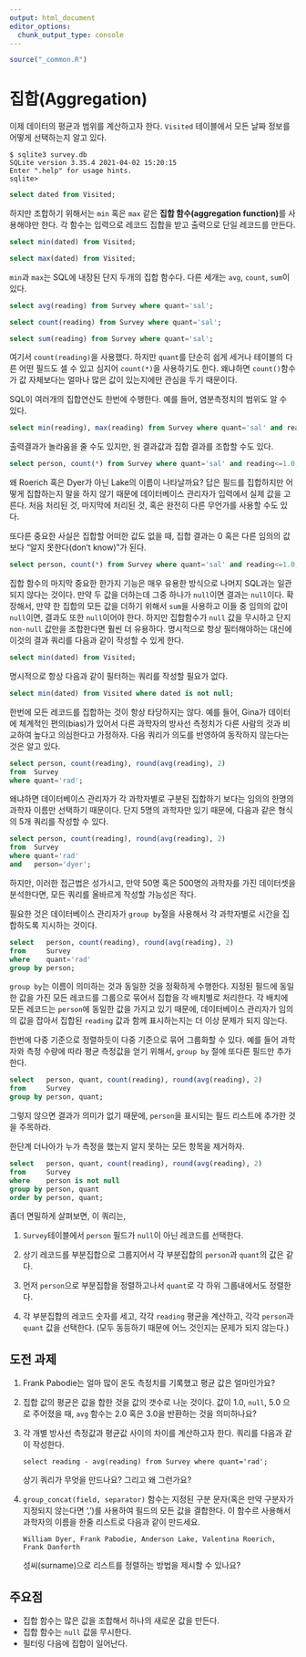 ```yaml
---
output: html_document
editor_options: 
  chunk_output_type: console
---
```


```r
source("_common.R")
```


# 집합(Aggregation) {#database-agg}

이제 데이터의 평균과 범위를 계산하고자 한다. `Visited` 테이블에서 모든 날짜 정보를 어떻게 선택하는지 알고 있다.

```
$ sqlite3 survey.db
SQLite version 3.35.4 2021-04-02 15:20:15
Enter ".help" for usage hints.
sqlite>
```


```sql
select dated from Visited;
```


하지만 조합하기 위해서는 `min` 혹은 `max` 같은 **집합 함수(aggregation function)**를 사용해야만 한다.
각 함수는 입력으로 레코드 집합을 받고 출력으로 단일 레코드를 만든다.


```sql
select min(dated) from Visited;
```

<!-- ![SQL 집합함수 최소값(min) 찾는 과정](assets/images/database/sql-aggregation.svg) -->



```sql
select max(dated) from Visited;
```


`min`과 `max`는 SQL에 내장된 단지 두개의 집합 함수다.
다른 세개는 `avg`, `count`, `sum`이 있다.



```sql
select avg(reading) from Survey where quant='sal';
```

```sql
select count(reading) from Survey where quant='sal';
```


```sql
select sum(reading) from Survey where quant='sal';
```



여기서 `count(reading)`을 사용했다. 하지만 `quant`를 단순히 쉽게 세거나 테이블의 다른 어떤 필드도 셀 수 있고 심지어 `count(*)`을 사용하기도 한다.
왜냐하면 `count()`함수가 값 자체보다는 얼마나 많은 값이 있는지에만 관심을 두기 때문이다.

SQL이 여러개의 집합연산도 한번에 수행한다. 예를 들어, 염분측정치의 범위도 알 수 있다.

```sql
select min(reading), max(reading) from Survey where quant='sal' and reading<=1.0;
```


출력결과가 놀라움을 줄 수도 있지만, 원 결과값과 집합 결과를 조합할 수도 있다.


```sql
select person, count(*) from Survey where quant='sal' and reading<=1.0;
```


왜 Roerich 혹은 Dyer가 아닌 Lake의 이름이 나타날까요?
답은 필드를 집합하지만 어떻게 집합하는지 말을 하지 않기 때문에 데이터베이스 관리자가 입력에서 실제 값을 고른다.
처음 처리된 것, 마지막에 처리된 것, 혹은 완전히 다른 무언가를 사용할 수도 있다.

또다른 중요한 사실은 집합할 어떠한 값도 없을 때, 집합 결과는 0 혹은 다른 임의의 값 보다 "알지 못한다(don't know)"가 된다.

```sql
select person, count(*) from Survey where quant='sal' and reading<=1.0;
```


집합 함수의 마지막 중요한 한가지 기능은 매우 유용한 방식으로 나머지 SQL과는 일관되지 않다는 것이다.
만약 두 값을 더하는데 그중 하나가 `null`이면 결과는 `null`이다.
확장해서, 만약 한 집합의 모든 값을 더하기 위해서 `sum`을 사용하고 이들 중 임의의 값이 `null`이면,
결과도 또한 `null`이어야 한다. 하지만 집합함수가 `null` 값을 무시하고 단지 `non-null` 값만을 조합한다면 훨씬 더 유용하다.
명시적으로 항상 필터해야하는 대신에 이것의 결과 쿼리를 다음과 같이 작성할 수 있게 한다.

```sql
select min(dated) from Visited;
```

명시적으로 항상 다음과 같이 필터하는 쿼리를 작성할 필요가 없다.

```sql
select min(dated) from Visited where dated is not null;
```


한번에 모든 레코드를 집합하는 것이 항상 타당하지는 않다.
예를 들어, Gina가 데이터에 체계적인 편의(bias)가 있어서 다른 과학자의 방사선 측정치가 다른 사람의 것과 비교하여 높다고 의심한다고 가정하자.
다음 쿼리가 의도를 반영하여 동작하지 않는다는 것은 알고 있다.

```sql
select person, count(reading), round(avg(reading), 2)
from  Survey
where quant='rad';
```


왜냐하면 데이터베이스 관리자가 각 과학자별로 구분된 집합하기 보다는 임의의 한명의 과학자 이름만 선택하기 때문이다.
단지 5명의 과학자만 있기 때문에, 다음과 같은 형식의 5개 쿼리를 작성할 수 있다.

```sql
select person, count(reading), round(avg(reading), 2)
from  Survey
where quant='rad'
and   person='dyer';
```


하지만, 이러한 접근법은 성가시고, 만약 50명 혹은 500명의 과학자를 가진 데이터셋을 분석한다면,
모든 쿼리를 올바르게 작성할 가능성은 작다.

필요한 것은 데이터베이스 관리자가 `group by`절을 사용해서 각 과학자별로 시간을 집합하도록 지시하는 것이다.

```sql
select   person, count(reading), round(avg(reading), 2)
from     Survey
where    quant='rad'
group by person;
```



`group by`는 이름이 의미하는 것과 동일한 것을 정확하게 수행한다.
지정된 필드에 동일한 값을 가진 모든 레코드를 그룹으로 묶어서 집합을 각 배치별로 처리한다.
각 배치에 모든 레코드는 `person`에 동일한 값을 가지고 있기 때문에, 
데이터베이스 관리자가 임의의 값을 잡아서 집합된 `reading` 값과 함께 표시하는지는 더 이상 문제가 되지 않는다.


한번에 다중 기준으로 정렬하듯이 다중 기준으로 묶어 그룹화할 수 있다. 
예를 들어 과학자와 측정 수량에 따라 평균 측정값을 얻기 위해서, 
`group by` 절에 또다른 필드만 추가한다.


```sql
select   person, quant, count(reading), round(avg(reading), 2)
from     Survey
group by person, quant;
```


그렇지 않으면 결과가 의미가 없기 때문에, `person`을 표시되는 필드 리스트에 추가한 것을 주목하라.

한단계 더나아가 누가 측정을 했는지 알지 못하는 모든 항목을 제거하자.


```sql
select   person, quant, count(reading), round(avg(reading), 2)
from     Survey
where    person is not null
group by person, quant
order by person, quant;
```



좀더 면밀하게 살펴보면, 이 쿼리는,

1.  `Survey`테이블에서 `person` 필드가 `null`이 아닌 레코드를 선택한다.

2.  상기 레코드를 부분집합으로 그룹지어서 각 부분집합의 `person`과 `quant`의 값은 같다.
    
3.  먼저 `person`으로 부분집합을 정렬하고나서 `quant`로 각 하위 그룹내에서도 정렬한다.

4.  각 부분집합의 레코드 숫자를 세고, 각각 `reading` 평균을 계산하고, 각각 `person`과 `quant` 값을 선택한다.
    (모두 동등하기 때문에 어느 것인지는 문제가 되지 않는다.)


## 도전 과제 {#db-agg-challenge}

1.  Frank Pabodie는 얼마 많이 온도 측정치를 기록했고 평균 값은 얼마인가요?

2.  집합 값의 평균은 값을 합한 것을 값의 갯수로 나눈 것이다.
    값이 1.0, `null`, 5.0 으로 주어졌을 때, `avg` 함수는 2.0 혹은 3.0을 반환하는 것을 의미하나요?

3.  각 개별 방사선 측정값과 평균값 사이의 차이를 계산하고자 한다. 쿼리를 다음과 같이 작성한다.

    ```
    select reading - avg(reading) from Survey where quant='rad';
    ```

    상기 쿼리가 무엇을 만드나요? 그리고 왜 그런가요?

4.  `group_concat(field, separator)` 함수는 지정된 구분 문자(혹은 만약 구분자가 지정되지 않는다면 ',')를 사용하여 필드의 모든 값을 결합한다.
    이 함수르 사용해서 과학자의 이름을 한줄 리스트로 다음과 같이 만드세요.

    ```
    William Dyer, Frank Pabodie, Anderson Lake, Valentina Roerich, Frank Danforth
    ```

    성씨(surname)으로 리스트를 정렬하는 방법을 제시할 수 있나요?


## 주요점 {#db-agg-points}

*   집합 함수는 많은 값을 조합해서 하나의 새로운 값을 만든다.
*   집합 함수는 `null` 값을 무시한다.
*   필터링 다음에 집합이 일어난다.



